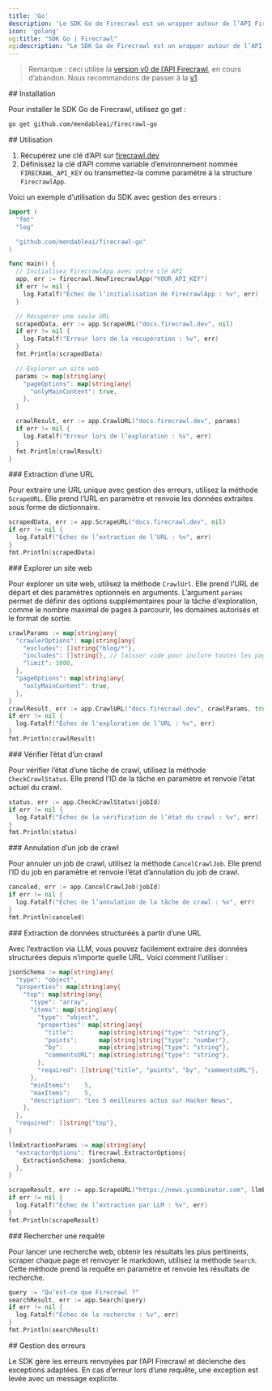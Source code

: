 ```yaml
---
title: 'Go'
description: 'Le SDK Go de Firecrawl est un wrapper autour de l’API Firecrawl pour vous aider à convertir facilement des sites web en markdown.'
icon: 'golang'
og:title: "SDK Go | Firecrawl"
og:description: "Le SDK Go de Firecrawl est un wrapper autour de l’API Firecrawl pour vous aider à convertir facilement des sites web en markdown."
---
```


> Remarque : ceci utilise la [version v0 de l’API Firecrawl](/fr/v0/introduction), en cours d’abandon. Nous recommandons de passer à la [v1](/fr/sdks/go).

<div id="installation">
  ## Installation
</div>

Pour installer le SDK Go de Firecrawl, utilisez go get :

```bash
go get github.com/mendableai/firecrawl-go
```

<div id="usage">
  ## Utilisation
</div>

1. Récupérez une clé d’API sur [firecrawl.dev](https://firecrawl.dev)
2. Définissez la clé d’API comme variable d’environnement nommée `FIRECRAWL_API_KEY` ou transmettez-la comme paramètre à la structure `FirecrawlApp`.

Voici un exemple d’utilisation du SDK avec gestion des erreurs :

```go
import (
  "fmt"
  "log"

  "github.com/mendableai/firecrawl-go"
)

func main() {
  // Initialisez FirecrawlApp avec votre clé API
  app, err := firecrawl.NewFirecrawlApp("YOUR_API_KEY")
  if err != nil {
    log.Fatalf("Échec de l’initialisation de FirecrawlApp : %v", err)
  }

  // Récupérer une seule URL
  scrapedData, err := app.ScrapeURL("docs.firecrawl.dev", nil)
  if err != nil {
    log.Fatalf("Erreur lors de la récupération : %v", err)
  }
  fmt.Println(scrapedData)

  // Explorer un site web
  params := map[string]any{
    "pageOptions": map[string]any{
      "onlyMainContent": true,
    },
  }

  crawlResult, err := app.CrawlURL("docs.firecrawl.dev", params)
  if err != nil {
    log.Fatalf("Erreur lors de l’exploration : %v", err)
  }
  fmt.Println(crawlResult)
}
```

<div id="scraping-a-url">
  ### Extraction d’une URL
</div>

Pour extraire une URL unique avec gestion des erreurs, utilisez la méthode `ScrapeURL`. Elle prend l’URL en paramètre et renvoie les données extraites sous forme de dictionnaire.

```go
scrapedData, err := app.ScrapeURL("docs.firecrawl.dev", nil)
if err != nil {
  log.Fatalf("Échec de l’extraction de l’URL : %v", err)
}
fmt.Println(scrapedData)
```

<div id="crawling-a-website">
  ### Explorer un site web
</div>

Pour explorer un site web, utilisez la méthode `CrawlUrl`. Elle prend l’URL de départ et des paramètres optionnels en arguments. L’argument `params` permet de définir des options supplémentaires pour la tâche d’exploration, comme le nombre maximal de pages à parcourir, les domaines autorisés et le format de sortie.

```go
crawlParams := map[string]any{
  "crawlerOptions": map[string]any{
    "excludes": []string{"blog/*"},
    "includes": []string{}, // laisser vide pour inclure toutes les pages
    "limit": 1000,
  },
  "pageOptions": map[string]any{
    "onlyMainContent": true,
  },
}
crawlResult, err := app.CrawlURL("docs.firecrawl.dev", crawlParams, true, 2, idempotencyKey)
if err != nil {
  log.Fatalf("Échec de l'exploration de l’URL : %v", err)
}
fmt.Println(crawlResult)
```

<div id="checking-crawl-status">
  ### Vérifier l’état d’un crawl
</div>

Pour vérifier l’état d’une tâche de crawl, utilisez la méthode `CheckCrawlStatus`. Elle prend l’ID de la tâche en paramètre et renvoie l’état actuel du crawl.

```go
status, err := app.CheckCrawlStatus(jobId)
if err != nil {
  log.Fatalf("Échec de la vérification de l’état du crawl : %v", err)
}
fmt.Println(status)
```

<div id="canceling-a-crawl-job">
  ### Annulation d’un job de crawl
</div>

Pour annuler un job de crawl, utilisez la méthode `CancelCrawlJob`. Elle prend l’ID du job en paramètre et renvoie l’état d’annulation du job de crawl.

```go
canceled, err := app.CancelCrawlJob(jobId)
if err != nil {
  log.Fatalf("Échec de l’annulation de la tâche de crawl : %v", err)
}
fmt.Println(canceled)
```

<div id="extracting-structured-data-from-a-url">
  ### Extraction de données structurées à partir d’une URL
</div>

Avec l’extraction via LLM, vous pouvez facilement extraire des données structurées depuis n’importe quelle URL. Voici comment l’utiliser :

```go
jsonSchema := map[string]any{
  "type": "object",
  "properties": map[string]any{
    "top": map[string]any{
      "type": "array",
      "items": map[string]any{
        "type": "object",
        "properties": map[string]any{
          "title":       map[string]string{"type": "string"},
          "points":      map[string]string{"type": "number"},
          "by":          map[string]string{"type": "string"},
          "commentsURL": map[string]string{"type": "string"},
        },
        "required": []string{"title", "points", "by", "commentsURL"},
      },
      "minItems":    5,
      "maxItems":    5,
      "description": "Les 5 meilleures actus sur Hacker News",
    },
  },
  "required": []string{"top"},
}

llmExtractionParams := map[string]any{
  "extractorOptions": firecrawl.ExtractorOptions{
    ExtractionSchema: jsonSchema,
  },
}

scrapeResult, err := app.ScrapeURL("https://news.ycombinator.com", llmExtractionParams)
if err != nil {
  log.Fatalf("Échec de l’extraction par LLM : %v", err)
}
fmt.Println(scrapeResult)
```

<div id="search-for-a-query">
  ### Rechercher une requête
</div>

Pour lancer une recherche web, obtenir les résultats les plus pertinents, scraper chaque page et renvoyer le markdown, utilisez la méthode `Search`. Cette méthode prend la requête en paramètre et renvoie les résultats de recherche.

```go
query := "Qu’est-ce que Firecrawl ?"
searchResult, err := app.Search(query)
if err != nil {
  log.Fatalf("Échec de la recherche : %v", err)
}
fmt.Println(searchResult)
```

<div id="error-handling">
  ## Gestion des erreurs
</div>

Le SDK gère les erreurs renvoyées par l’API Firecrawl et déclenche des exceptions adaptées. En cas d’erreur lors d’une requête, une exception est levée avec un message explicite.